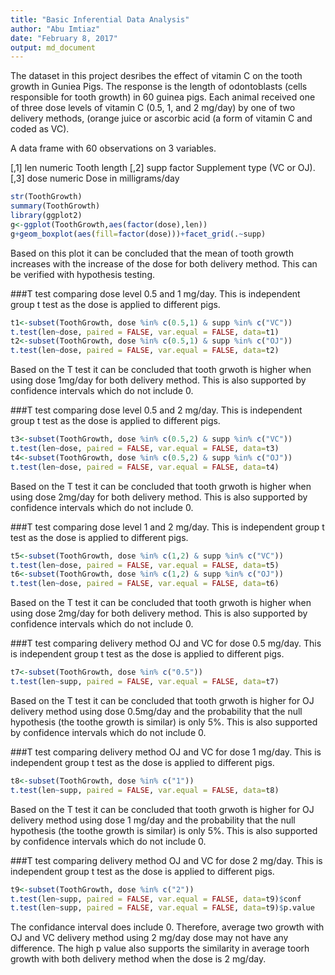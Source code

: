 ---
title: "Basic Inferential Data Analysis"
author: "Abu Imtiaz"
date: "February 8, 2017"
output: md_document
---

The dataset in this project desribes the effect of vitamin C on the tooth growth in Guniea Pigs. The response is the length of odontoblasts (cells responsible for tooth growth) in 60 guinea pigs. Each animal received one of three dose levels of vitamin C (0.5, 1, and 2 mg/day) by one of two delivery methods, (orange juice or ascorbic acid (a form of vitamin C and coded as VC).

A data frame with 60 observations on 3 variables.

[,1]	 len	 numeric	 Tooth length
[,2]	 supp	 factor	 Supplement type (VC or OJ).
[,3]	 dose	 numeric	 Dose in milligrams/day


```{r exploratory}
str(ToothGrowth)
summary(ToothGrowth)
library(ggplot2)
g<-ggplot(ToothGrowth,aes(factor(dose),len))
g+geom_boxplot(aes(fill=factor(dose)))+facet_grid(.~supp)
```

Based on this plot it can be concluded that the mean of tooth growth increases with the increase of the dose for both delivery method. This can be verified with hypothesis testing.

###T test comparing dose level 0.5 and 1 mg/day. 
This is independent group t test as the dose is applied to different pigs.

```{r test1}
t1<-subset(ToothGrowth, dose %in% c(0.5,1) & supp %in% c("VC"))
t.test(len~dose, paired = FALSE, var.equal = FALSE, data=t1)
t2<-subset(ToothGrowth, dose %in% c(0.5,1) & supp %in% c("OJ"))
t.test(len~dose, paired = FALSE, var.equal = FALSE, data=t2)
```

Based on the T test it can be concluded that tooth grwoth is higher when using dose 1mg/day for both delivery method. This is also supported by confidence intervals which do not include 0.

###T test comparing dose level 0.5 and 2 mg/day. 
This is independent group t test as the dose is applied to different pigs.

```{r test2}
t3<-subset(ToothGrowth, dose %in% c(0.5,2) & supp %in% c("VC"))
t.test(len~dose, paired = FALSE, var.equal = FALSE, data=t3)
t4<-subset(ToothGrowth, dose %in% c(0.5,2) & supp %in% c("OJ"))
t.test(len~dose, paired = FALSE, var.equal = FALSE, data=t4)
```

Based on the T test it can be concluded that tooth grwoth is higher when using dose 2mg/day for both delivery method. This is also supported by confidence intervals which do not include 0.


###T test comparing dose level 1 and 2 mg/day. 
This is independent group t test as the dose is applied to different pigs.

```{r test3}
t5<-subset(ToothGrowth, dose %in% c(1,2) & supp %in% c("VC"))
t.test(len~dose, paired = FALSE, var.equal = FALSE, data=t5)
t6<-subset(ToothGrowth, dose %in% c(1,2) & supp %in% c("OJ"))
t.test(len~dose, paired = FALSE, var.equal = FALSE, data=t6)
```

Based on the T test it can be concluded that tooth grwoth is higher when using dose 2mg/day for both delivery method. This is also supported by confidence intervals which do not include 0.


###T test comparing delivery method OJ and VC for dose 0.5 mg/day. 
This is independent group t test as the dose is applied to different pigs.

```{r test4}
t7<-subset(ToothGrowth, dose %in% c("0.5"))
t.test(len~supp, paired = FALSE, var.equal = FALSE, data=t7)

```

Based on the T test it can be concluded that tooth grwoth is higher for OJ delivery method using dose 0.5mg/day and the probability that the null hypothesis (the toothe growth is similar) is only 5%. This is also supported by confidence intervals which do not include 0.


###T test comparing delivery method OJ and VC for dose 1 mg/day. 
This is independent group t test as the dose is applied to different pigs.

```{r test5}
t8<-subset(ToothGrowth, dose %in% c("1"))
t.test(len~supp, paired = FALSE, var.equal = FALSE, data=t8)

```

Based on the T test it can be concluded that tooth grwoth is higher for OJ delivery method using dose 1 mg/day and the probability that the null hypothesis (the toothe growth is similar) is only 5%. This is also supported by confidence intervals which do not include 0.

###T test comparing delivery method OJ and VC for dose 2 mg/day. 
This is independent group t test as the dose is applied to different pigs.

```{r test6}
t9<-subset(ToothGrowth, dose %in% c("2"))
t.test(len~supp, paired = FALSE, var.equal = FALSE, data=t9)$conf
t.test(len~supp, paired = FALSE, var.equal = FALSE, data=t9)$p.value
```

The confidance interval does include 0. Therefore, average two growth with OJ and VC delivery method using 2 mg/day dose may not have any difference. The high p value also supports the similarity in average toorh growth with both delivery method when the dose is 2 mg/day.
 